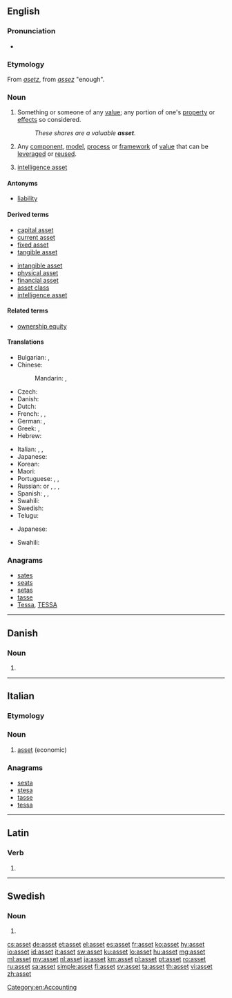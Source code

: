 {{also|ASSET}}
==English==
{{wikipedia}}

===Pronunciation===
* {{IPA|/ˈæsɛt/|lang=en}}

===Etymology===
From {{etyl|xno|en}} ''[[asetz]]'', from {{etyl|fro|en}} ''[[assez]]'' "enough".

===Noun===
{{en-noun}}

# Something or someone of any [[value]]; any portion of one's [[property]] or [[effect]]s so considered.
#: ''These shares are a valuable '''asset'''.''
# {{context|software|lang=en}} Any [[component]], [[model]], [[process]] or [[framework]] of [[value]] that can be [[leverage]]d or [[reuse]]d.
# {{context|espionage|lang=en}} [[intelligence asset]]

====Antonyms====
* [[liability]]

====Derived terms====
{{der-top|}}
* [[capital asset]]
* [[current asset]]
* [[fixed asset]]
* [[tangible asset]]
{{der-mid}}
* [[intangible asset]]
* [[physical asset]]
* [[financial asset]]
* [[asset class]]
* [[intelligence asset]]
{{der-bottom}}

====Related terms====
{{rel-top|}}
* [[ownership equity]]
{{rel-bottom}}

====Translations====
{{trans-top|something or someone of any value}}
* Bulgarian: {{t+|bg|актив}}, {{t+|bg|авоари}}
* Chinese:
*: Mandarin: {{t+|cmn|資產|sc=Hani}}, {{t+|cmn|资产|tr=zīchǎn|sc=Hani}}
* Czech: {{t|cs|aktivum|n}}
* Danish: {{t+|da|aktiv}}
* Dutch: {{t+|nl|activa|p}}
* French: {{t+|fr|actif|m}}, {{t+|fr|avoir|m}}, {{t+|fr|atout|m}}
* German: {{t+|de|Aktiva|n-p}}, {{t|de|Vermögenswert|f}}
* Greek: {{t+|el|ενεργητικό|tr=energitiko|sc=Grek}}, {{t|el|περιουσιακό στοιχείο|tr=periousiako stihio|sc=Grek}}
* Hebrew: {{t|he|נכס|m|tr=nekhes|sc=Hebr}}
{{trans-mid}}
* Italian: {{t+|it|bene|m}}, {{t+|it|proprietà|f}}, {{t+|it|possedimento|m}}
* Japanese: {{t+|ja|資産|tr=しさん, shisan|sc=Jpan}}
* Korean: {{t+|ko|자산|tr=jasan|sc=Kore}}
* Maori: {{t|mi|rironga}}
* Portuguese: {{t+|pt|bem}}, {{t+|pt|activo|m}}, {{t+|pt|ativo|m}}
* Russian: {{t+|ru|актив|m|tr=aktív|sc=Cyrl}} or {{t+|ru|активы|m-p|tr=aktívy}}, {{qualifier|finance}} {{t+|ru|авуары|m-p|tr=avuáry}}, {{t+|ru|имущество|n|tr=imúščestvo|sc=Cyrl}}, {{t+|ru|собственность|f|tr=sóbstvennost’|sc=Cyrl}}
* Spanish: {{t+|es|bien}}, {{t+|es|valor}}, {{t+|es|activo|m}} {{qualifier|economy}}
* Swahili: {{t+|sw|mali}}
* Swedish: {{t+|sv|tillgång|c}}
* Telugu: {{t|te|ఆస్థి|tr=aasthi}}
{{trans-bottom}}

{{trans-top|software: any component, etc. that can be leveraged or reused}}
* Japanese: {{t+|ja|資産|tr=shisan|sc=Jpan}}
{{trans-mid}}
* Swahili: {{t+|sw|mali}}
{{trans-bottom}}

===Anagrams===
* [[sates#English|sates]]
* [[seats#English|seats]]
* [[setas#English|setas]]
* [[tasse#English|tasse]]
* [[Tessa#English|Tessa]], [[TESSA#English|TESSA]]

[[Category:en:Accounting]]

----

==Danish==

===Noun===
{{head|da|noun form|g=n}}

# {{singular definite of|as|lang=da}}

----

==Italian==

===Etymology===
{{etyl|en|it}}

===Noun===
{{head|it|noun|g=m|invariable}}

# [[#English|asset]] (economic)

===Anagrams===
* [[sesta#Italian|sesta]]
* [[stesa#Italian|stesa]]
* [[tasse#Italian|tasse]]
* [[tessa#Italian|tessa]]

----

==Latin==

===Verb===
{{la-verb-form|asset}}

# {{conjugation of|assō||3|s|pres|act|sub|lang=la}}

----

==Swedish==

===Noun===
{{head|sv|noun form}}

# {{sv-noun-form-def|ass}}

[[cs:asset]]
[[de:asset]]
[[et:asset]]
[[el:asset]]
[[es:asset]]
[[fr:asset]]
[[ko:asset]]
[[hy:asset]]
[[io:asset]]
[[id:asset]]
[[it:asset]]
[[sw:asset]]
[[ku:asset]]
[[lo:asset]]
[[hu:asset]]
[[mg:asset]]
[[ml:asset]]
[[my:asset]]
[[nl:asset]]
[[ja:asset]]
[[km:asset]]
[[pl:asset]]
[[pt:asset]]
[[ro:asset]]
[[ru:asset]]
[[sa:asset]]
[[simple:asset]]
[[fi:asset]]
[[sv:asset]]
[[ta:asset]]
[[th:asset]]
[[vi:asset]]
[[zh:asset]]